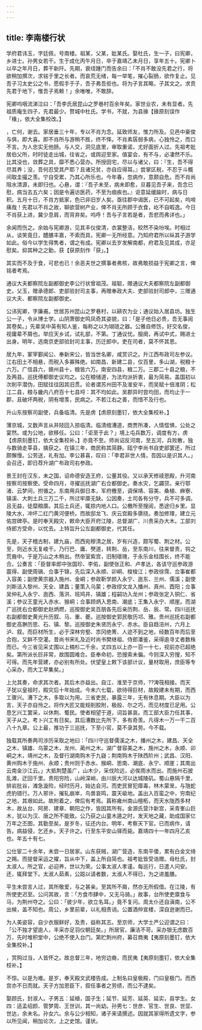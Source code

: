 ```yaml
---
---
---
```

title: 李南楼行状
---



学府君讳玉，字廷佩，号南楼。祖某，父某，妣某氏。娶杜氏，生一子，曰宪卿，乡进士。孙男女若干。生于成化丙午月日，卒于嘉靖乙未月日，享年五十。宪卿卜以卒之年月日，葬干新阡。先期，衰绖踵门而告余曰：「不肖不敢没先君之行，将欲稍加撰次，求铭于里之长者。而哀荒无绪，每一举笔，摧心裂肠，欲作复止。见吾子习太史公之书，愿假手于子，吾子弗吾拒也。将为子言其略，子其文之。求贲先君于地下，惟吾子焉赖！」余唯唯，不敢辞。

宪卿呜咽流涕泣曰：「吾李氏居昆山之罗巷村百余年矣。家世业农，未有显者。先祖质庵生四子，先君最少。赘城中杜氏。学书，不就，为县掾【掾原刻误作「椽」，依大全集校改。】

，亡何，谢去。家居垂三十年，专以不肖为念。延致师友，惟力所及。见邑中豪俊与俱，即大喜。即不肖所与游稍不胜，终不怿。不肖素孱弱多病，心独怜之，而口不言。为人忠实无他肠。与人交，洞见底里，审取重诺，尤好面折人过。先祖考妣居伯父所，时时徒走出城，往省之。或舆迎至家。值宴会，有不与，必凄然不乐。比其没也，敛葬之具，靡不悉心营办。所授田宅，尽以与诸父，曰：『生，吾不得尽其养；没，吾何忍受其产耶？且诸兄贫，亦自应得耳。』尝掌区税，不忍于斗概间取圭撮之羡。宁自受累，乃其心所乐也。今年春，忽病作，意颇自危。而不肖尚阻水清源，未即归也。心悬，谓：『吾子未至，病未即愈，旦暮见吾子来，吾念已慰，病当去五六矣；因是令遍访医药，不至为痼疾也。』讵意延缓踰时，病与日积。五月十日，不肖方抵家，色已非旧岁人矣。亟往郡中谒医，已不可起矣，呜啼痛哉！先君以不肖之故，聊欲营树产业，俾不肖无所顾于衣食，屹不自暇逸。今日不肖获上进，冀少息肩，而背弃矣。呜呼！吾与子言若是者，吾悲而弗详也。」

余闻而伤之。余始与宪卿游，见其丰仪俊清，衣裳整洁，皎然不染坋埃。时相过从，谈笑竟日，醴膳丰嘉，不索而具，宪卿一无所经意。乃知府君所以纵其子游学如此。俗今以学生得隽者，谓之有成。宪卿以去岁发解南都，府君及见其成，亦足慰矣。抑其种之之勤，获【获原刻作「获」。】

其实而不及于食，可悲也已！余恶夫世之撰事者弗核，故弗敢损益于宪卿之言，俾铭者考焉。

通议大夫都察院左副都御史李公行状曾祖茂。祖聪，赠通议大夫都察院左副都御史。父玉，赠承德郎、吏部验封司主事，再赠奉政大夫、吏部验封司郎中，三赠通议大夫、都察院左副都御史。

公讳宪卿，字廉甫。世居苏州昆山之罗巷村，以耕农为业；通议始入居县坊。独生公一子，令从博士学。山阴萧御史鸣凤奇其姿貌，曰：「是子他日必贵，吾无事阅其卷矣。」先辈吴中英有知人鉴，每称之以为瑚琏之器。公雅自修饬，好交名俊，视庸辈不屑也。举应天乡试，试礼部，不第。丁通议忧。服阕，再试中式，赐进士出身。明年，选南京吏部验封司主事，历迁郎中。吏在司者，莫不怀其恩。

居九年，冢宰鄞闻公、奉新宋公，皆当世名卿，咸赏识之。升江西布政司左参议。江右田土不相悬，而税入多寡殊绝。如南昌、新建二县，仅百里，多山湖，税粮十六万。广信县六，赣州县十，粮皆六万。南安四县，粮二万。三郡二十县之粮，不及两县。巡抚傅都御史议均之。公在粮储道，为法均派折衷，最为简易。盖国初以次削平潜伪，田赋往往因其旧贯。论者谓苏州田不及淮安半，而吴赋十倍淮阴；松江二县，粮与畿内八府百十七县埒：其不均如此。吴郡异时尝均田，而均止于一郡，且破坏两税，阴有增羡，民病之。不若江右之善，而惜不及行也。

升山东按察司副使，兵备临清。先是虏【虏原刻墨钉，依大全集校补。】

薄京城，又数声言从井陉回入掠临清。临清绾漕道，商贾所凑，人情恇惧，公处之宴然。或为公地，欲移任。公曰：「讵至于此？」境上屯兵数万，调度有方，虏【虏原刻墨钉，依大全集校补。】亦竟不至。师尚诏反河南，至五河，兵败散，独与数骑走莘县，擒获之。在镇三年，商民称其简静。瓯宁李尚书自吏部罢还，所过颇懈慢。公劳送，礼有加。李公甚喜，叹曰：「李君非世人情，吾因以是识其人。」会召还，即日荐升湖广布政司右参政。

景王封在汉东，未之国，诏命德安造王府，公董其役。又以承天修祾恩殿，升河南按察司按察使。受命四月，寻擢巡抚湖广右佥都御史。奏水灾，乞蠲贷。亲行鄂渚、云梦间，拊循之。东南用兵御日本，军府檄至，调保靖、容美、桑植、麻寮、镇溪、大刺土兵三万二千，所过牢廪无缺。公因奏，土司各有分守，兵不可多调。且无益，徒糜粮廪。其后土兵还，辄掠内地人口。公檄所至搜阅，悉途归乡里。显陵大水，冲坏二红门黄河便桥。而故邸龙飞、庆云宫殿多隳挠。奏加修理，建立元佑宫碑亭。是时奉天殿灾，敕命大臣开府江陵，总督湖广、川贵采办大木。工部刘侍郎方受命，以忧去。上特旨升公左副都御史，代其任。

先是，天子稽古制，建九庙，而西宛穆清之居，岁有兴造，颇写蜀、荆之材。公至，则近水无复峻干。乃行巴、庸、僰道，转荆、岳，至东南川，往来督责，钩之荒裔中。于是万山之木稍出。然帝室紫宫，旧制瓌瑰，于永乐金柱围长，终不能合。公奏言：「臣督率郎中张国珍、李佑，副使张正和、卢孝达，各该守巡参政游震得、副使周镐、佥事于锦，先后深入永顺、卯峒、梭梭江；参政徐霈、佥事崔都入容美；副使黄宗器入施州、金峒；参政靳学颜入永宁、迤东、兰州、儒溪；副使刘斯洁入黎州、天全、建昌；董策入乌蒙；参政缪文龙入播州、真州、酉阳；佥事吴仲礼入永宁、迤西、落洪、班鸠井、镇雄；程嗣功入龙州；参政张定入铜仁、省溪；参议王童光入赤水、猴峒；佥事顾炳入思南、潮底；王集入永宁、顺崖。而湖广巡抚右佥都御史赵炳燃，巡按御史吴百朋各先后亲历荆、岳、辰、常。四川巡抚右副都御史黄光升历叙、马、重、夔。巡按御史郭民敬历邛、雅。贵州巡抚右副都御史高翀历思、石、镇、黎。巡按御史朱贤历永宁、赤水。臣自趋涪州，六月上泸、叙。而巨材所生，必于深林穷壑、祟冈绝箐、人迹不到之地，经数百年而后至合抱，又鲜不空灌。昔尚书宋礼及近时尚书樊继祖、侍郎潘鉴，采得逾寻丈者数株而已。今三省见采丈围以上楠杉二千余，丈四五以上亦一百一十七，视前亦已超绝矣。第所派长巨非常，故围圆难合。臣奉命初，恐搜索未徧。今则深入穷搜，知不可得。而先年营建，亦必别有所处。伏望皇上敕下该部计议，量材取用，庶臣等专心采办，而大工早集矣。」

上允其奏，命求其次者。其后木亦益出。自江、淮至于京师，??渒筏相接。而天子犹以皇祖时，殿灾后十年始成。今未六七载，欲待得巨材，故殿建未有期，而西工骤兴。漕下之木，多取以为用。三省吏民，暴露三年，无有休息期。大臣以为言，天子亦自怜之。将作大匠又能规削胶附，极般、尔之巧，而见材度已足用。公恳乞兴工罢采，以休荆、蜀民。使者相望于道，词旨甚哀。而工部大臣力任其事，天子从之。考卜兴工有日矣。其后漕数比先所下，多有奇羡。凡得木一万一干二百八十九章。公上最，推功于三巡抚，下至小官，莫不录其劳。今不载。

独载其所奏两司涉历采取之地曰：「四川守巡督儒溪之木，播州之木，建昌、天全之木，镇雄、乌蒙之木，龙州、蔺州之木。湖广督容美之木，施州之木，永顺、卯峒之木，靖州之木，及督行湖南购木于九嶷；荆南购木于陕西阶州；武昌、汉阳、黄州购木于施州、永顺；贵州则于赤水、猴峒、思南、潮底、永宁、顺崖；其南出云南金沙江云。」大抵荆楚虽广，山木少，采伐险远，必俟雨水而出。而施州石披乱滩，迂回千里。贵阳穷险，山岭深峭，由川辰大河以达城陵矶。蜀山悬隔千里，排岩批谷，滩急漩险，经时历月，始达会河。而吏民冒犯瘴毒，林木蒙茏，与虺蛇虎豹错行。万人邪许，摧轧崩崒，鸟兽哀鸣，震天岋地。盖出入百蛮之中，穷南纪之地，其艰如此。故附着之，俾后有考焉。菖称雍州南山檀柘，而天水陇西多材木，故丛台、阿房、建章、朝阳之作，皆因其所有。金源氏营汴新宫，采青峯山巨木，犹以为汉、唐之所不能致。公乃获之山童木遁之时，发天地之藏，助成国家亿万年之丕图，其勤至矣。是岁冬，征还内台。明年，考察天下官。已而病作，请告。病益侵，乞还乡。天子许之。行至东平安山驿而毙。嘉靖四十一年四月乙亥也。年五十有七。

公仕宦二十余年，未尝一日居家。山东获贼，湖广营造，东南平倭，累有白金文绮之赐。而提督采运之擢，旨从中下，盖上所自简也。祖考妣皆受诰赠。母杜氏，封太淑人。所之官，必迎养，世以为荣。公事太淑人孝谨。每巡行，日遣人问安。还，辄拜堂下。太淑人茹素，公跽以请者数，太淑人不得已，为之进羞膳。

平生未尝言人过，其所敬爱，与之甚亲。至其所不屑，然亦无所假借。在江陵，有所使吏迟至。公问其故，言：「方食市肆中，又无马骑。」故事，台所使吏廪食与马，为荆州夺之。公曰：「彼少年，欲立名耳。」竟不复问。周太仆还自滇南，公不出候，盖不知也。周公，乡里前辈，以礼相责诮。公置酒仲宣楼，深自逊谢而已。

为人美姿容，自少衣服鲜好，及贵，益称其志。至京师，大学士严公迎谓之曰：「公不独才望逾人，丰采亦足羽仪朝廷矣。」所居官，廉洁不苛。采办银无虑数百万，先时堆积堂中，公绝不使入台门。第贮荆州府，募召商夷【夷原刻墨钉，依大全集校补。】

，赏购过当，人皆怀之。故总督三年，地穷边裔，而民夷【夷原刻墨钉，依大全集校补。】

不惊。以是为难。是岁，奉天殿文武楼告成。上制名曰皇极殿，门曰皇极门。而西宫亦不日而就。天子方加恩臣下，叙任事者之劳绩，而公不逮矣。

娶顾氏，封淑人。子男五：延植，国子生；延节、延芳、延英、延实，县学生。女四：适孟绍颜、管梦周、王世训，其一尚幼。孙男七：世彦、官生、世良、世显、世达，余未名。孙女六。余与公少相知，诸子来请撰述。因就其家得所遗文字，参以所见闻，稍加论次，上之史馆。谨状。